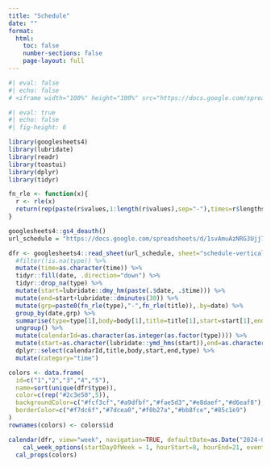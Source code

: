 ```yaml
---
title: "Schedule"
date: ""
format:
  html:
    toc: false
    number-sections: false
    page-layout: full
---
```


```r
#| eval: false
#| echo: false
# <iframe width="100%" height="100%" src="https://docs.google.com/spreadsheets/d/e/2PACX-1vSIci4xlYTisAysZOricXo1DtN7xCxy0cAy3q2vHSPAPt-NP_XGVHmwzZ7DUJUVyEdHOwdwWN3AkorX/pubhtml?gid=0&amp;single=true&amp;widget=true&amp;headers=false"></iframe>
```

::: {.schedule}

```r
#| eval: true
#| echo: false
#| fig-height: 6

library(googlesheets4)
library(lubridate)
library(readr)
library(toastui)
library(dplyr)
library(tidyr)

fn_rle <- function(x){
  r <- rle(x)
  return(rep(paste(r$values,1:length(r$values),sep="-"),times=r$lengths))
}

googlesheets4::gs4_deauth()
url_schedule = "https://docs.google.com/spreadsheets/d/1svAmuAzNRG3Ujj73qbC9DsOSzZ7jGyol79pLxuLD_fg"

dfr <- googlesheets4::read_sheet(url_schedule, sheet="schedule-vertical", col_types = "c") %>%
  #filter(!is.na(type)) %>%
  mutate(time=as.character(time)) %>%
  tidyr::fill(date, .direction="down") %>%
  tidyr::drop_na(type) %>%
  mutate(start=lubridate::dmy_hm(paste(.$date, .$time))) %>%
  mutate(end=start+lubridate::dminutes(30)) %>%
  mutate(grp=paste0(fn_rle(type),"-",fn_rle(title)),.by=date) %>%
  group_by(date,grp) %>%
  summarise(type=type[1],body=body[1],title=title[1],start=start[1],end=tail(end,n=1)) %>%
  ungroup() %>%
  mutate(calendarId=as.character(as.integer(as.factor(type)))) %>%
  mutate(start=as.character(lubridate::ymd_hms(start)),end=as.character(lubridate::ymd_hms(end))) %>%
  dplyr::select(calendarId,title,body,start,end,type) %>%
  mutate(category="time")

colors <- data.frame(
  id=c("1","2","3","4","5"),
  name=sort(unique(dfr$type)),
  color=c(rep("#2c3e50",5)),
  backgroundColor=c("#fcf3cf","#a9dfbf","#fae5d3","#e8daef","#d6eaf8"),
  borderColor=c("#f7dc6f","#7dcea0","#f0b27a","#bb8fce","#85c1e9")
)
rownames(colors) <- colors$id

calendar(dfr, view="week", navigation=TRUE, defaultDate=as.Date("2024-06-17"), height=790) %>%
    cal_week_options(startDayOfWeek = 1, hourStart=8, hourEnd=21, eventView="time", showNowIndicator = TRUE) %>%
  cal_props(colors)
```

:::
